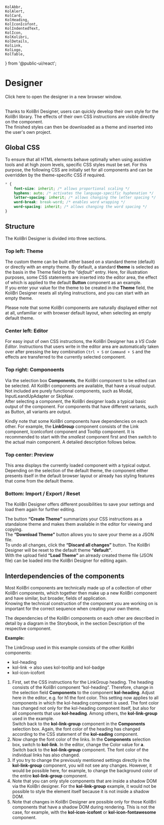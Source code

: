 	KolAbbr,
	KolAlert,
	KolCard,
	KolHeading,
	KolIconIcofont,
	KolIndentedText,
	KolIcon,
	KolKolibri,
	KolDetails,
	KolLink,
	KolLogo,
	KolTable,
} from '@public-ui/react';

# Designer

<div className="grid grid-cols-2">
	<KolCard _headline="Create own theme" _level={2}>
		<KolLink slot="content" _useCase="nav" _href="/designer" _target="designer">
			<div className="flex gap-4 py-2">
				<KolIcon className="homepage" _icon="codicon codicon-paintcan" />
				<span>Click here to open the designer in a new browser window.</span>
			</div>
		</KolLink>
	</KolCard>
</div>

<br />

Thanks to KoliBri Designer, users can quickly develop their own style for the KoliBri library. The effects of their own CSS instructions are visible directly on the component.<br/>
The finished styles can then be downloaded as a theme and inserted into the user's own project.

## Global CSS

To ensure that all HTML elements behave optimally when using assistive tools and at high zoom levels, specific CSS styles must be set. For this purpose, the following CSS are initially set for all components and can be overridden by the theme-specific CSS if required.

```css
* {
	font-size: inherit; /* allows proportional scaling */
	hyphens: auto; /* activates the language-specific hyphenation */
	letter-spacing: inherit; /* allows changing the letter spacing */
	word-break: break-word; /* enables word wrapping */
	word-spacing: inherit; /* allows changing the word spacing */
}
```

## Structure

The KoliBri Designer is divided into three sections.

### Top left: Theme

The custom theme can be built either based on a standard theme (default) or directly with an empty theme. By default, a standard <b>theme</b> is selected as the basis in the Theme field by the <i>“default”</i> entry. Here, for illustration purposes, some CSS statements are inserted into the editor area, the effect of which is applied to the default <b>Button</b> component as an example.<br/>
If you enter your value for the theme to be created in the <b>Theme</b> field, the KoliBri Designer resets all styling instructions, and you can start with an empty theme.

<kol-indented-text>Please note that some KoliBri components are naturally displayed either not at all, unfamiliar or with browser default layout, when selecting an empty default theme.</kol-indented-text>

### Center left: Editor

For easy input of own CSS instructions, the KoliBri Designer has a <i>VS Code Editor</i>. Instructions that users write in the editor area are automatically taken over after pressing the key combination <code>Ctrl + S</code> or <code>Command + S</code> and the effects are transferred to the currently selected component.

### Top right: Componoents

Via the selection box <b>Components</b>, the KoliBri component to be edited can be selected. All KoliBri components are available, that have a visual output. Not included are purely functional components, such as Modal, InputLeandUpAdapter or SkipNav.<br/>
After selecting a component, the KoliBri designer loads a typical basic output of the component. For components that have different variants, such as Button, all variants are output.

<kol-indented-text>Kindly note that some KoliBri components have dependencies on each other. For example, the <b>LinkGroup</b> component consists of the Link component, IconIcofont component and Tooltip component. It is recommended to start with the <i>smallest</i> component first and then switch to the actual main component. A detailed description follows below.</kol-indented-text>

### Top center: Preview

This area displays the currently loaded component with a typical output. Depending on the selection of the default theme, the component either presents itself in the default browser layout or already has styling features that come from the default theme.

### Bottom: Import / Export / Reset

The KoliBri Designer offers different possibilities to save your settings and load them again for further editing.

The button <b>“Create Theme”</b> summarizes your CSS instructions as a standalone theme and makes them available in the editor for viewing and copying.<br/>
The <b>“Download Theme”</b> button allows you to save your theme as a JSON file.<br/>
To undo all changes, click the <b>“Discard all changes”</b> button. The KoliBri Designer will be reset to the default theme <b>“default”</b>.<br/>
With the upload field <b>“Load Theme”</b> an already created theme file (JSON file) can be loaded into the KoliBri Designer for editing again.

## Interdependencies of the components

Most KoliBri components are technically made up of a collection of other KoliBri components, which together then make up a new KoliBri component and have similar, but broader, fields of application.<br/>
Knowing the technical construction of the component you are working on is important for the correct sequence when creating your own theme.

<kol-indented-text>The dependencies of the KoliBri components on each other are described in detail by a diagram in the Storybook, in the section Description of the respective component.</kol-indented-text>

<p>
	<b>Example:</b>
</p>

<kol-link-group _heading="Headline" _links="[{'_label':'Link 1', '_icon':'icofont-home','_href':'test'},{'_label':'Link 2', '_icon':'icofont-phone','_href':'test'}]" _list-style-type="none"></kol-link-group>

The LinkGroup used in this example consists of the other KoliBri components:

- kol-heading
- kol-link → also uses kol-tooltip and kol-badge
- kol-icon-icofont

1. First, set the CSS instructions for the LinkGroup heading. The heading consists of the KoliBri component “kol-heading”. Therefore, change in the selection field <b>Components</b> to the component <b>kol-heading</b>. Adjust here in the editor, e.g. for h1 the font color. This setting now applies to all components in which the kol-heading component is used. The font color has changed not only for the kol-heading component itself, but also for all components that use <b>kol-heading</b>. Among others, the <b>kol-link-group</b> used in the example.<br/>
   Switch back to the <b>kol-link-group</b> component in the <b>Components</b> selection box. Again, the font color of the heading has changed according to the CSS statement of the <b>kol-eading</b> component.
2. Now change the font color of the links. In the <b>Components</b> selection box, switch to <b>kol-link</b>. In the editor, change the Color value for <b>a</b>. Switch back to the <b>kol-link-group</b> component. The font color of the individual links has also changed.
3. If you try to change the previously mentioned settings directly in the <b>kol-link-group</b> component, you will not see any changes. However, it would be possible here, for example, to change the background color of the entire <b>kol-link-group</b> component.
4. Note that you can only style components that are inside a shadow DOM via the KoliBri designer. For the <b>kol-link-group</b> example, it would not be possible to style the <b><kol-link-group></kol-link-group></b> element itself because it is not inside a shadow DOM.
5. Note that changes in KoliBri Designer are possible only for those KoliBri components that have a shadow DOM during rendering. This is not the case, for example, with the <b>kol-icon-icofont</b> or <b>kol-icon-fontawesome</b> component.
